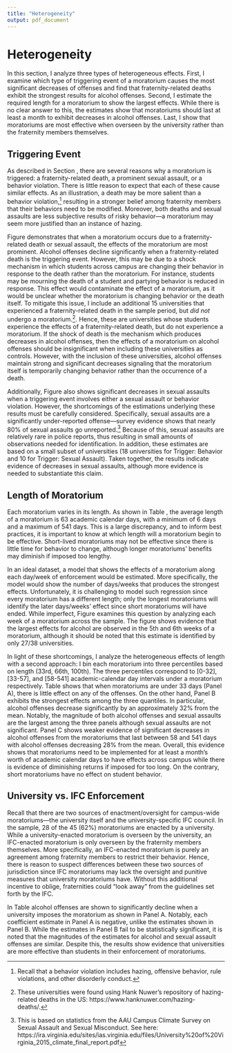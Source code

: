 ```yaml
---
title: "Heterogeneity"
output: pdf_document
---
```


<!-- ```{r setup, include=FALSE} -->
<!-- knitr::opts_chunk$set(echo = TRUE) -->
<!-- ``` -->

# Heterogeneity \label{section:heterogeneity}

In this section, I analyze three types of heterogeneous effects. First, I examine which type of triggering event of a moratorium causes the most significant decreases of offenses and find that fraternity-related deaths exhibit the strongest results for alcohol offenses. Second, I estimate the required length for a moratorium to show the largest effects. While there is no clear answer to this, the estimates show that moratoriums should last at least a month to exhibit decreases in alcohol offenses. Last, I show that moratoriums are most effective when overseen by the university rather than the fraternity members themselves. 

## Triggering Event

As described in Section \ref{section:background}, there are several reasons why a moratorium is triggered: a fraternity-related death, a prominent sexual assault, or a behavior violation. There is little reason to expect that each of these cause similar effects. As an illustration, a death may be more salient than a behavior violation,^[Recall that a behavior violation includes hazing, offensive behavior, rule violations, and other disorderly conduct.] resulting in a stronger belief among fraternity members that their behaviors need to be modified. Moreover, both deaths and sexual assaults are less subjective results of risky behavior—a moratorium may seem more justified than an instance of hazing. 

Figure \ref{trigger_reg_graph} demonstrates that when a moratorium occurs due to a fraternity-related death or sexual assault, the effects of the moratorium are most prominent. Alcohol offenses decline significantly when a fraternity-related death is the triggering event. However, this may be due to a shock mechanism in which students across campus are changing their behavior in response to the death rather than the moratorium. For instance, students may be mourning the death of a student and partying behavior is reduced in response. This effect would contaminate the effect of a moratorium, as it would be unclear whether the moratorium is changing behavior or the death itself. To mitigate this issue, I include an additional 15 universities that experienced a fraternity-related death in the sample period, but *did not* undergo a moratorium.^[These universities were found using Hank Nuwer's repository of hazing-related deaths in the US: https://www.hanknuwer.com/hazing-deaths/.]. Hence, these are universities whose students experience the effects of a fraternity-related death, but do not experience a moratorium. If the shock of death is the mechanism which produces decreases in alcohol offenses, then the effects of a moratorium on alcohol offenses should be insignificant when including these universities as controls. However, with the inclusion of these universities, alcohol offenses maintain strong and significant decreases signaling that the moratorium itself is temporarily changing behavior rather than the occurrence of a death.

Additionally, Figure \ref{trigger_reg_graph} also shows significant decreases in sexual assaults when a triggering event involves either a sexual assault or behavior violation. However, the shortcomings of the estimations underlying these results must be carefully considered. Specifically, sexual assaults are a significantly under-reported offense—survey evidence shows that nearly 80% of sexual assaults go unreported.^[This is based on statistics from the AAU Campus Climate Survey on Sexual Assault and Sexual Misconduct. See here: https://ira.virginia.edu/sites/ias.virginia.edu/files/University%20of%20Virginia_2015_climate_final_report.pdf] Because of this, sexual assaults are relatively rare in police reports, thus resulting in small amounts of observations needed for identification. In addition, these estimates are based on a small subset of universities (18 universities for Trigger: Behavior and 10 for Trigger: Sexual Assault). Taken together, the results indicate evidence of decreases in sexual assaults, although more evidence is needed to substantiate this claim.

## Length of Moratorium

Each moratorium varies in its length. As shown in Table \ref{summary_stats}, the average length of a moratorium is 63 academic calendar days, with a minimum of 6 days and a maximum of 541 days. This is a large discrepancy, and to inform best practices, it is important to know at which length will a moratorium begin to be effective. Short-lived moratoriums may not be effective since there is little time for behavior to change, although longer moratoriums' benefits may diminish if imposed too lengthy. 

In an ideal dataset, a model that shows the effects of a moratorium along each day/week of enforcement would be estimated. More specifically, the model would show the number of days/weeks that produces the strongest effects. Unfortunately, it is challenging to model such regression since every moratorium has a different length; only the longest moratoriums will identify the later days/weeks' effect since short moratoriums will have ended. While imperfect, Figure \ref{treatment_passing} examines this question by analyzing each week of a moratorium across the sample. The figure shows evidence that the largest effects for alcohol are observed in the 5th and 6th weeks of a moratorium, although it should be noted that this estimate is identified by only 27/38 universities.

In light of these shortcomings, I analyze the heterogeneous effects of length with a second approach: I bin each moratorium into three percentiles based on length (33rd, 66th, 100th). The three percentiles correspond to [0-32], [33-57], and [58-541] academic-calendar day intervals under a moratorium respectively. Table \ref{quantile_table} shows that when moratoriums are under 33 days (Panel A), there is little effect on any of the offenses. On the other hand, Panel B exhibits the strongest effects among the three quantiles. In particular, alcohol offenses decrease significantly by an approximately 32% from the mean. Notably, the magnitude of both alcohol offenses and sexual assaults are the largest among the three panels although sexual assaults are not significant. Panel C shows weaker evidence of significant decreases in alcohol offenses from the moratoriums that last between 58 and 541 days with alcohol offenses decreasing 28% from the mean. Overall, this evidence shows that moratoriums need to be implemented for at least a month's worth of academic calendar days to have effects across campus while there is evidence of diminishing returns if imposed for too long. On the contrary, short moratoriums have no effect on student behavior.

## University vs. IFC Enforcement

Recall that there are two sources of enactment/oversight for campus-wide moratoriums—the university itself and the university-specific IFC council. In the sample, 28 of the 45 (62%) moratoriums are enacted by a university. While a university-enacted moratorium is overseen by the university, an IFC-enacted moratorium is only overseen by the fraternity members themselves. More specifically, an IFC-enacted moratorium is purely an agreement among fraternity members to restrict their behavior. Hence, there is reason to suspect differences between these two sources of jurisdiction since IFC moratoriums may lack the oversight and punitive measures that university moratoriums have. Without this additional incentive to oblige, fraternities could "look away" from the guidelines set forth by the IFC.

In Table \ref{ifc_uni_table} alcohol offenses are shown to significantly decline when a university imposes the moratorium as shown in Panel A. Notably, each coefficient estimate in Panel A is negative, unlike the estimates shown in Panel B. While the estimates in Panel B fail to be statistically significant, it is noted that the magnitudes of the estimates for alcohol and sexual assault offenses are similar. Despite this, the results show evidence that universities are more effective than students in their enforcement of moratoriums.

